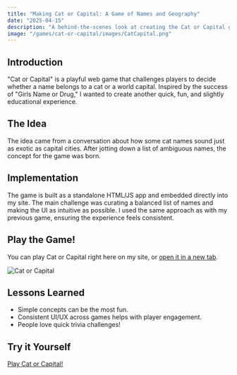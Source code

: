 ```yaml
---
title: "Making Cat or Capital: A Game of Names and Geography"
date: "2025-04-15"
description: "A behind-the-scenes look at creating the Cat or Capital game, including design inspiration, implementation details, and lessons learned."
image: "/games/cat-or-capital/images/CatCapital.png"
---
```


## Introduction

"Cat or Capital" is a playful web game that challenges players to decide whether a name belongs to a cat or a world capital. Inspired by the success of "Girls Name or Drug," I wanted to create another quick, fun, and slightly educational experience.

## The Idea

The idea came from a conversation about how some cat names sound just as exotic as capital cities. After jotting down a list of ambiguous names, the concept for the game was born.

## Implementation

The game is built as a standalone HTML/JS app and embedded directly into my site. The main challenge was curating a balanced list of names and making the UI as intuitive as possible. I used the same approach as with my previous game, ensuring the experience feels consistent.

## Play the Game!

You can play Cat or Capital right here on my site, or [open it in a new tab](/games/cat-or-capital/cat-or-capital.html).

![Cat or Capital](/games/cat-or-capital/images/CatCapital.png)

## Lessons Learned

- Simple concepts can be the most fun.
- Consistent UI/UX across games helps with player engagement.
- People love quick trivia challenges!

## Try it Yourself

[Play Cat or Capital!](/games/cat-or-capital/cat-or-capital.html)
